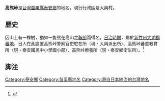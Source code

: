 '''高熊峠'''是[[台灣|台灣]][[苗栗縣|苗栗縣]][[泰安鄉|泰安鄉]]的地名，現行行政區是大興村。

== 歷史 ==
因山上有一棵樹，猶如一隻熊在高山之[[鞍部|鞍部]]而得名。[[台灣日治時期|日治時期]]，屬於[[新竹州|新竹州]][[大湖郡|大湖郡]][[蕃地_(大湖郡)|蕃地]]，日人在此設置高熊峠警察官吏駐在所（現・大興派出所）、高熊峠蕃童教育所（現・泰安國民中小學國小部）、高熊峠療養所（現・泰安鄉衛生所）。<ref>{{Cite web |url=http://www.taian.gov.tw/taian_township/normalSingle.php?frontTitleMenuID=2634 |title=大興村 |accessdate=2015-04-02 |archive-date=2015-04-02 |archive-url=https://web.archive.org/web/20150402115809/http://www.taian.gov.tw/taian_township/normalSingle.php?frontTitleMenuID=2634 |dead-url=no }}</ref>

== 脚注 ==
{{Reflist}}

{{大湖郡}}

[[Category:泰安鄉|Category:泰安鄉]]
[[Category:苗栗縣地名|Category:苗栗縣地名]]
[[Category:源自日本統治的台灣地名|Category:源自日本統治的台灣地名]]